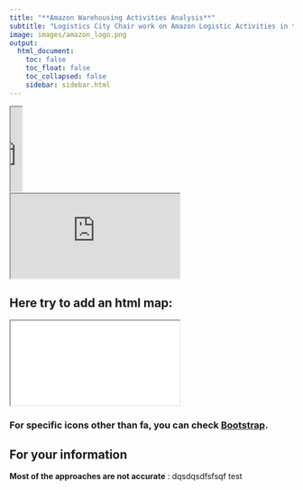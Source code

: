 ```yaml
---
title: "**Amazon Warehousing Activities Analysis**"
subtitle: "Logistics City Chair work on Amazon Logistic Activities in the US"
image: images/amazon_logo.png
output:
  html_document:
    toc: false
    toc_float: false
    toc_collapsed: false
    sidebar: sidebar.html
---
```


::: {.columns}
::: {.column width="100%"}
<object class="slide" data="files/mid_presentation.pdf" type="application/pdf"></object>
:::
:::

::: {.diapo}
<object class="slide" data="files/mid_presentation.pdf" type="application/pdf">
  <iframe src="https://docs.google.com/viewer?url=your_url_to_pdf&amp;embedded=true" width="20"></iframe>
</object>
:::

::: {.diapo}
<iframe class="slide2" src="https://elementr.gitpages.huma-num.fr/session_graphique/ggplot2/#/title-slide"></iframe>
:::

## Here try to add an html map:

::: {.quartodoc}
<iframe class="slide2" src="files/warehouse_map.html"></iframe>
:::

### For specific icons other than fa, you can check [Bootstrap](https://icons.getbootstrap.com/).

::: {.callout-tip}
## For your information

**Most of the approaches are not accurate** : dqsdqsdfsfsqf test
:::